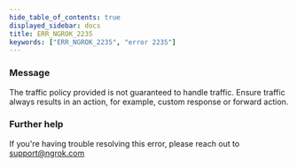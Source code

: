 ```yaml
---
hide_table_of_contents: true
displayed_sidebar: docs
title: ERR_NGROK_2235
keywords: ["ERR_NGROK_2235", "error 2235"]
---
```


### Message

The traffic policy provided is not guaranteed to handle traffic. Ensure traffic always results in an action, for example, custom response or forward action.

### Further help

If you're having trouble resolving this error, please reach out to [support@ngrok.com](mailto:support@ngrok.com?subject=Help%20with%20ERR_NGROK_2235)
